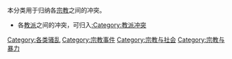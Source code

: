 本分类用于归纳各[[宗教|宗教]]之间的冲突。
*各[[教派|教派]]之间的冲突，可归入[[:Category:教派冲突|:Category:教派冲突]]

[[Category:各类骚乱|Category:各类骚乱]]
[[Category:宗教事件|Category:宗教事件]]
[[Category:宗教与社会|Category:宗教与社会]]
[[Category:宗教与暴力|Category:宗教与暴力]]